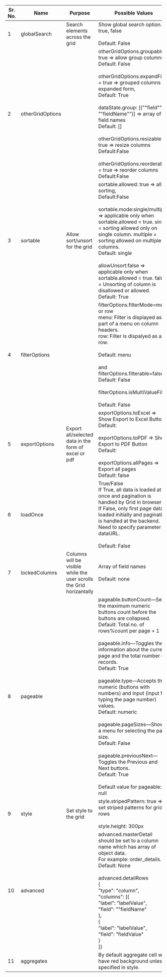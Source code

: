 |Sr. No.   |  Name | Purpose   | Possible Values  |
|---|---|---|---|
|1|globalSearch|Search elements across the grid|Show global search option. true, false<br/><br/>Default: False|
|2|otherGridOptions||otherGridOptions.groupable= true => allow group columns,<br/>Default: False<br/><br/>otherGridOptions.expandField = true => grouped columns in expanded form,<br/>Default: True<br/><br/>dataState.group: [{""field"": ""fieldName""}] => array of field names<br/>Default: []<br/><br/>otherGridOptions.resizable = true => resize columns<br/>Default:False<br/><br/>otherGridOptions.reorderable = true => reorder columns<br/>Default:False|
|3|sortable|Allow sort/unsort for the grid|sortable.allowed: true => allow sorting,<br/>Default:False<br/><br/>sortable.mode:single/multiple => applicable only when sortable.allowed = true. single = sorting allowed only on single column. multiple = sorting allowed on multiple columns.<br/>Default: single<br/><br/>allowUnsort:false => applicable only when sortable.allowed = true. false = Unsorting of column is disallowed or allowed.<br/>Default: True|
|4|filterOptions||filterOptions.filterMode=menu or row<br/>menu: Filter is displayed as part of a menu on column headers.<br/>row: Filter is dispalyed as a row.<br/><br/>Default: menu<br/><br/>and filterOptions.filterable=false<br/>Default: False<br/><br/>filterOptions.isMultiValueFilter<br/><br/>Default: False|
|5|exportOptions|Export all/selected data in the form of excel or pdf|exportOptions.toExcel => Show Export to Excel Button<br/>Default: <br/><br/>exportOptions.toPDF => Show Export to PDF Button<br/>Default: <br/><br/>exportOptions.allPages => Export all pages<br/>Default: false|
|6|loadOnce||True/False<br/>If True, all data is loaded at once and pagination is handled by Grid in browser.<br/>If False, only first page data is loaded initially and pagination is handled at the backend. Need to specify parameter dataURL.<br/><br/>Default: False|
|7|lockedColumns|Columns will be visible while the user scrolls the Grid horizantally|Array of field names<br/><br/>Default: none|
|8|pageable||pageable.buttonCount—Sets the maximum numeric buttons count before the buttons are collapsed.<br/>Default: Total no. of rows%count per page + 1<br/><br/>pageable.info—Toggles the information about the current page and the total number of records.<br/>Default: True<br/><br/>pageable.type—Accepts the numeric (buttons with numbers) and input (input for typing the page number) values.<br/>Default: numeric<br/><br/>pageable.pageSizes—Shows a menu for selecting the page size.<br/>Default: False<br/><br/>pageable.previousNext—Toggles the Previous and Next buttons.<br/>Default: True<br/><br/>Default value for pageable: null|
|9|style|Set style to the grid|style.stripedPattern: true => set striped patterns for grid rows<br/><br/>style.height: 300px|
|10|advanced||advanced.masterDetail should be set to a column name which has array of object data.<br/> For example: order_details.<br/>Default: None<br/><br/>advanced.detailRows <br/>{<br/>"type": "column",<br/>"columns": [{ <br/>"label": "labelValue",<br/>"field": ""fieldName"<br/>},<br/> {<br/>"label": "labelValue",<br/>"field": "fieldValue"<br/>}<br/>]}|
|11|aggregates||By default aggregate cell will have red background unless specified in style.|